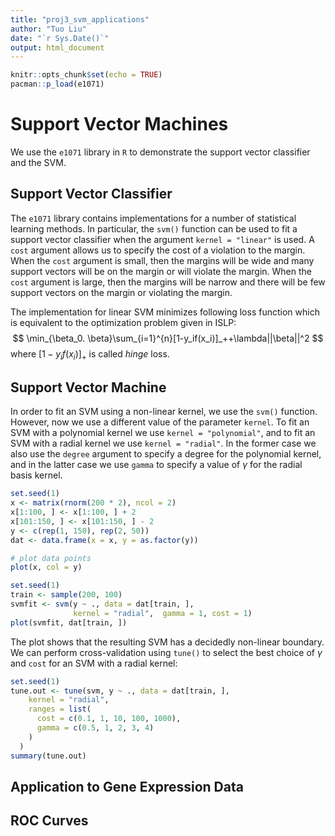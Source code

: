 ```yaml
---
title: "proj3_svm_applications"
author: "Tuo Liu"
date: "`r Sys.Date()`"
output: html_document
---
```


```r
knitr::opts_chunk$set(echo = TRUE)
pacman::p_load(e1071)
```

# Support Vector Machines

We use the `e1071` library in `R` to demonstrate the support vector classifier and the SVM. 

## Support Vector Classifier
The `e1071` library contains implementations for a number of statistical learning methods. In particular, the `svm()` function can be used to fit a support vector classifier when the argument `kernel = "linear"` is used. A `cost` argument allows us to specify the cost of a violation to the margin.  When the `cost` argument is small, then the margins will be wide and many support vectors will be on the margin or will violate the margin.  When the `cost` argument is large, then the margins will be narrow and there will be few support vectors on the margin or violating the margin.

The implementation for linear SVM minimizes following loss function which is equivalent to the optimization problem given in ISLP: 
$$
\min_{\beta_0. \beta}\sum_{i=1}^{n}[1-y_if(x_i)]_++\lambda||\beta||^2
$$
where $[1-y_if(x_i)]_+$ is called *hinge* loss.  

## Support Vector Machine

In order to fit an SVM using a non-linear kernel, we  use the `svm()` function. However, now we use a different value of the parameter `kernel`. To fit an SVM with a polynomial kernel we use `kernel = "polynomial"`, and to fit an SVM with a radial kernel we use `kernel = "radial"`.
In the former case we also use the `degree` argument to specify a degree for the polynomial kernel, and in the latter case we use `gamma` to specify a value of $\gamma$ for the radial basis kernel.

```r
set.seed(1)
x <- matrix(rnorm(200 * 2), ncol = 2)
x[1:100, ] <- x[1:100, ] + 2
x[101:150, ] <- x[101:150, ] - 2
y <- c(rep(1, 150), rep(2, 50))
dat <- data.frame(x = x, y = as.factor(y))

# plot data points
plot(x, col = y)
```

```r
set.seed(1)
train <- sample(200, 100)
svmfit <- svm(y ~ ., data = dat[train, ], 
              kernel = "radial",  gamma = 1, cost = 1)
plot(svmfit, dat[train, ])
```

The plot shows that the resulting  SVM has a decidedly non-linear  boundary. We can perform cross-validation using `tune()` to select the best choice of $\gamma$ and `cost` for an SVM with a radial kernel:

```r
set.seed(1)
tune.out <- tune(svm, y ~ ., data = dat[train, ], 
    kernel = "radial", 
    ranges = list(
      cost = c(0.1, 1, 10, 100, 1000),
      gamma = c(0.5, 1, 2, 3, 4)
    )
  )
summary(tune.out)
```

## Application to Gene Expression Data


## ROC Curves
